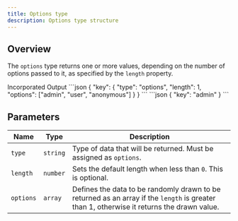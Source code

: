 ```yaml
---
title: Options type
description: Options type structure
---
```


## Overview

The `options` type returns one or more values, depending on the number of options passed to it, as specified by the `length` property.

<Tabs defaultValue="incorporated" className="pt-5 pb-1">
  <TabsList className="">
    <TabsTrigger value="incorporated">Incorporated</TabsTrigger>
    <TabsTrigger value="output">Output</TabsTrigger>
  </TabsList>
  <TabsContent value="incorporated">
```json
{
  "key": {
    "type": "options",
    "length": 1,
    "options": ["admin", "user", "anonymous"]
  }
}
```
  </TabsContent>
  <TabsContent value="output">
```json
{
  "key": "admin"
}
```
  </TabsContent>
</Tabs>

## Parameters

| Name          | Type      | Description                          |
|---------------|-----------|--------------------------------------|
| `type`        | `string`  | Type of data that will be returned. Must be assigned as `options`. |
| `length`        | `number`  | Sets the default length when less than `0`. This is optional. |
| `options`        | `array`  | Defines the data to be randomly drawn to be returned as an array if the `length` is greater than 1, otherwise it returns the drawn value. |
